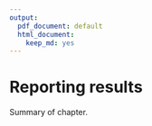 ```yaml
---
output:
  pdf_document: default
  html_document:
    keep_md: yes
---
```


# Reporting results
Summary of chapter.